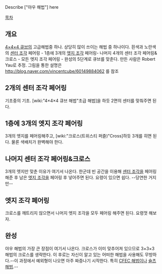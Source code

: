 Describe ["야우 해법"] here

[[목차]]
== 개요 ==
[[4×4×4 큐브]]의 고급해법중 하나. 상당히 많이 쓰이는 해법 중 하나이다.
흰색과 노란색의 [[센터 조각]] 페어링 - 1층에 3개의 [[엣지 조각]] 페어링- 나머지 4개의 센터 조각 페어링&크로스 - 모든 엣지 조각 페어링 - 완성의 5단계로 큐브를 맞춘다. 만든 사람은  Robert Yau로 추정. 그림을 통한 설명은 http://blog.naver.com/vincentcube/60149884062  를 참조

== 2개의 센터 조각 페어링 ==
기초중의 기초. [wiki:"4×4×4 큐브 해법"초급 해법]을 하듯 2면의 센터를 맞춰주면 된다. 

== 1층에 3개의 엣지 조각 페어링 == 
3개의 엣지를 페어링해주고, [wiki:"크로스(트위스티 퍼즐)"Cross]하듯 3개를 히면 된다. 물론 색배치가 완벽해야 한다.

== 나머지 센터 조각 페어링&크로스 ==
3개의 엣지만 맞춘 이유가 여기서 나온다. 한군데 빈 공간을 이용해 [[센터 조각]]을 페어링 해준 후 남은 [[엣지 조각]]을 페어링 후 넣어주면 된다. 요령이 있으면 쉽다. --당연한 거지만--

== 엣지 조각 페어링 ==
크로스를 깨트리지 않으면서 나머지 엣지 조각을 모두 페어링 해주면 된다. 요령껏 해보자.

== 완성 == 
야우 해법의 가장 큰 장점이 여기서 나온다. 크로스가 이미 맞추어져 있으므로 3×3×3 해법의 크로스를 생략한다. 이 후로는 자신이 알고 있는 어떠한 해법을 사용해도 무방하다.--이 과정에서 예외형이 나오면 아주 짜증나기 시작한다. 특히 [[CFEC 해법]]이나 [[슐츠 해법]].--
